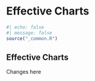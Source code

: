 # Effective Charts {#sec-chapter}

```r
#| echo: false
#| message: false
source("_common.R")
```

## Effective Charts

Changes here